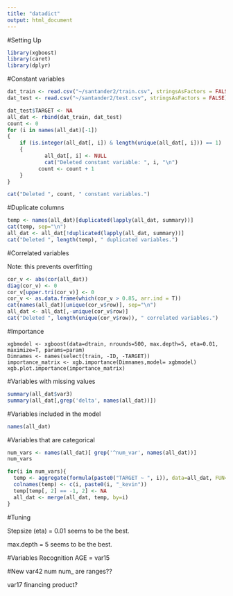 ```yaml
---
title: "datadict"
output: html_document
---
```


#Setting Up

```r
library(xgboost)
library(caret)
library(dplyr)
```

#Constant variables

```r
dat_train <- read.csv("~/santander2/train.csv", stringsAsFactors = FALSE)
dat_test <- read.csv("~/santander2/test.csv", stringsAsFactors = FALSE)

dat_test$TARGET <- NA
all_dat <- rbind(dat_train, dat_test)
count <- 0
for (i in names(all_dat)[-1])
{
	if (is.integer(all_dat[, i]) & length(unique(all_dat[, i])) == 1) 
	{
			all_dat[, i] <- NULL
			cat("Deleted constant variable: ", i, "\n")
		  count <- count + 1
	}
}

cat("Deleted ", count, " constant variables.")
```

#Duplicate columns

```r
temp <- names(all_dat)[duplicated(lapply(all_dat, summary))]
cat(temp, sep="\n")
all_dat <- all_dat[!duplicated(lapply(all_dat, summary))]
cat("Deleted ", length(temp), " duplicated variables.")
```

#Correlated variables

Note: this prevents overfitting

```r
cor_v <- abs(cor(all_dat))
diag(cor_v) <- 0
cor_v[upper.tri(cor_v)] <- 0
cor_v <- as.data.frame(which(cor_v > 0.85, arr.ind = T))
cat(names(all_dat)[unique(cor_v$row)], sep="\n")
all_dat <- all_dat[,-unique(cor_v$row)]
cat("Deleted ", length(unique(cor_v$row)), " correlated variables.")
```

#Importance

```
xgbmodel <- xgboost(data=dtrain, nrounds=500, max.depth=5, eta=0.01, maximize=T, params=param)
Dimnames <- names(select(train, -ID, -TARGET))
importance_matrix <- xgb.importance(Dimnames,model= xgbmodel)
xgb.plot.importance(importance_matrix)
```

#Variables with missing values

```r
summary(all_dat$var3)
summary(all_dat[,grep('delta', names(all_dat))])
```


#Variables included in the model

```r
names(all_dat)
```

#Variables that are categorical

```r
num_vars <- names(all_dat)[ grep('^num_var', names(all_dat))]
num_vars

for(i in num_vars){
  temp <- aggregate(formula(paste0("TARGET ~ ", i)), data=all_dat, FUN=mean)
  colnames(temp) <- c(i, paste0(i, "_kevin"))
  temp[temp[, 2] == -1, 2] <- NA 
  all_dat <- merge(all_dat, temp, by=i)
}
```

#Tuning

Stepsize (eta) = 0.01 seems to be the best.

max.depth = 5 seems to be the best.

#Variables Recognition
AGE = var15

#New
var42 num
num_ are ranges??

var17 financing product?